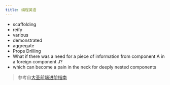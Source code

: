 ```yaml
---
title: 编程英语
---
```


- <W>scaffolding</W>
- <W>reify</W>
- <W>various</W>
- <W>demonstrated</W>
- <W>aggregate</W>
- <W>Props Drilling</W>
- <W>What if there was a need for a piece of information from component A in a foreign component J?</W>
- <W>which can become a pain in the neck for deeply nested components</W>

> 参考自<a href="https://shengxinjing.cn/blog/itwords.html" target="_blank">大圣前端进阶指南</a>